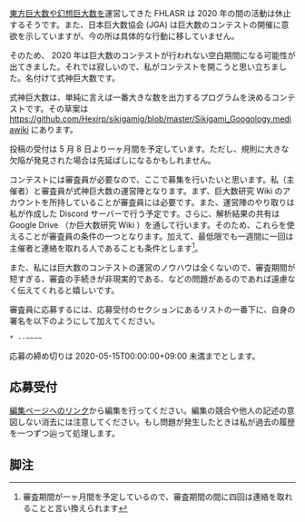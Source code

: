 [[東方巨大数]]や[[幻想巨大数]]を運営してきた FHLASR は 2020 年の間の活動は休止するそうです。また、日本巨大数協会 (JGA) は巨大数のコンテストの開催に意欲を示していますが、今の所は具体的な行動に移していません。

そのため、 2020 年は巨大数のコンテストが行われない空白期間になる可能性が出てきました。それでは寂しいので、私がコンテストを開こうと思い立ちました。名付けて式神巨大数です。

式神巨大数は、単純に言えば一番大きな数を出力するプログラムを決めるコンテストです。その草案は https://github.com/Hexirp/sikigamig/blob/master/Sikigami_Googology.mediawiki にあります。

投稿の受付は 5 月 8 日より一ヶ月間を予定しています。ただし、規則に大きな欠陥が発見された場合は先延ばしになるかもしれません。

コンテストには審査員が必要なので、ここで募集を行いたいと思います。私（主催者）と審査員が式神巨大数の運営陣となります。まず、巨大数研究 Wiki のアカウントを所持していることが審査員には必要です。また、運営陣のやり取りは私が作成した Discord サーバーで行う予定です。さらに、解析結果の共有は Google Drive （か巨大数研究 Wiki ）を通して行います。そのため、これらを使えることが審査員の条件の一つとなります。加えて、最低限でも一週間に一回は主催者と連絡を取れる人であることも条件とします<ref>審査期間が一ヶ月間を予定しているので、審査期間の間に四回は連絡を取れることと言い換えられます</ref>。

また、私には巨大数のコンテストの運営のノウハウは全くないので、審査期間が短すぎる、審査の手続きが非現実的である、などの問題があるのであれば遠慮なく伝えてくれると嬉しいです。

審査員に応募するには、応募受付のセクションにあるリストの一番下に、自身の署名を以下のようにして加えてください。

<pre>
* --~~~~
</pre>

応募の締め切りは 2020-05-15T00:00:00+09:00 未満までとします。

== 応募受付 ==

[https://googology.wikia.org/ja/wiki/%E3%83%A6%E3%83%BC%E3%82%B6%E3%83%BC:Hexirp/%E5%BC%8F%E7%A5%9E%E5%B7%A8%E5%A4%A7%E6%95%B0/%E5%BF%9C%E5%8B%9F%E5%8F%97%E4%BB%98?action=edit 編集ページへのリンク]から編集を行ってください。編集の競合や他人の記述の意図しない消去には注意してください。もし問題が発生したときは私が過去の履歴を一つずつ辿って処理します。

{{ユーザー:Hexirp/式神巨大数/応募受付}}

== 脚注 ==

<references />
